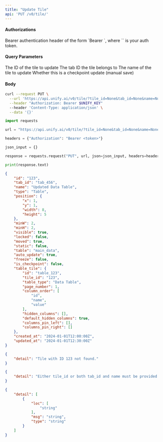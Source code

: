```yaml
---
title: "Update Tile"
api: 'PUT /v0/tile/'
---
```



#### Authorizations

<ParamField header="Authorization" type="string" required="true">
  Bearer authentication header of the form `Bearer <token>`, where `<token>` is your auth token.
</ParamField>

#### Query Parameters

<ParamField query="tile_id" type="string | null" >
The ID of the tile to update
</ParamField>

<ParamField query="tab_id" type="string | null" >
The tab ID the tile belongs to
</ParamField>

<ParamField query="name" type="string | null" >
The name of the tile to update
</ParamField>

<ParamField query="checkpoint" type="boolean"  default="false">
Whether this is a checkpoint update (manual save)
</ParamField>

#### Body

<ParamField body="name" type="string | null" >

</ParamField>

<ParamField body="position" type="any | null" >

</ParamField>

<ParamField body="type" type="string | null" >

</ParamField>

<ParamField body="minW" type="number | null" >

</ParamField>

<ParamField body="minH" type="number | null" >

</ParamField>

<ParamField body="visible" type="boolean | null" >

</ParamField>

<ParamField body="locked" type="boolean | null" >

</ParamField>

<ParamField body="moved" type="boolean | null" >

</ParamField>

<ParamField body="static" type="boolean | null" >

</ParamField>

<ParamField body="color" type="string | null" >

</ParamField>

<ParamField body="context" type="string | null" >

</ParamField>

<ParamField body="table" type="string | null" >

</ParamField>

<ParamField body="auto_update" type="string | null" >

</ParamField>

<ParamField body="freeze" type="string | null" >

</ParamField>

<ParamField body="filters" type="string | null" >

</ParamField>

<ParamField body="common_filter" type="string | null" >

</ParamField>

<ParamField body="metric" type="string | null" >

</ParamField>

<ParamField body="column_context" type="string | null" >

</ParamField>

<ParamField body="grouping" type="string | null" >

</ParamField>

<ParamField body="table_tile" type="any | null" >

</ParamField>

<ParamField body="plot_tile" type="any | null" >

</ParamField>

<ParamField body="view_tile" type="any | null" >

</ParamField>

<ParamField body="editor_tile" type="any | null" >

</ParamField>

<ParamField body="terminal_tile" type="any | null" >

</ParamField>

<RequestExample>

```bash cURL
curl --request PUT \
  --url 'https://api.unify.ai/v0/tile/?tile_id=None&tab_id=None&name=None&checkpoint=None' \
  --header "Authorization: Bearer $UNIFY_KEY"
  --header 'Content-Type: application/json' \
  --data '{}'
```

```python Python
import requests

url = "https://api.unify.ai/v0/tile/?tile_id=None&tab_id=None&name=None&checkpoint=None"

headers = {"Authorization": "Bearer <token>"}

json_input = {}

response = requests.request("PUT", url, json=json_input, headers=headers)

print(response.text)
```

</RequestExample>
<ResponseExample>

```json 200
{
    "id": "123",
    "tab_id": "tab_456",
    "name": "Updated Data Table",
    "type": "Table",
    "position": {
        "x": 1,
        "y": 1,
        "width": 8,
        "height": 5
    },
    "minW": 2,
    "minH": 2,
    "visible": true,
    "locked": false,
    "moved": true,
    "static": false,
    "table": "main_data",
    "auto_update": true,
    "freeze": false,
    "is_checkpoint": false,
    "table_tile": {
        "id": "table_123",
        "tile_id": "123",
        "table_type": "Data Table",
        "page_number": 1,
        "column_order": [
            "id",
            "name",
            "value"
        ],
        "hidden_columns": [],
        "default_hidden_columns": true,
        "columns_pin_left": [],
        "columns_pin_right": []
    },
    "created_at": "2024-01-01T12:00:00Z",
    "updated_at": "2024-01-01T12:30:00Z"
}
```

```json 404
{
    "detail": "Tile with ID 123 not found."
}
```

```json 400
{
    "detail": "Either tile_id or both tab_id and name must be provided."
}
```

```json 422
{
    "detail": [
        {
            "loc": [
                "string"
            ],
            "msg": "string",
            "type": "string"
        }
    ]
}
```

</ResponseExample>
